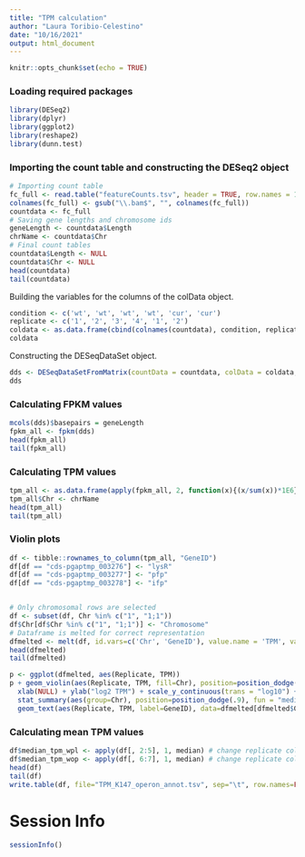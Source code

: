 ```yaml
---
title: "TPM calculation"
author: "Laura Toribio-Celestino"
date: "10/16/2021"
output: html_document
---
```


```r
knitr::opts_chunk$set(echo = TRUE)
```

### Loading required packages

```r
library(DESeq2)
library(dplyr)
library(ggplot2)
library(reshape2)
library(dunn.test)
```

### Importing the count table and constructing the DESeq2 object

```r
# Importing count table
fc_full <- read.table("featureCounts.tsv", header = TRUE, row.names = 1)
colnames(fc_full) <- gsub("\\.bam$", "", colnames(fc_full))
countdata <- fc_full
# Saving gene lengths and chromosome ids
geneLength <- countdata$Length
chrName <- countdata$Chr
# Final count tables
countdata$Length <- NULL
countdata$Chr <- NULL
head(countdata)
tail(countdata)
```

Building the variables for the columns of the colData object.

```r
condition <- c('wt', 'wt', 'wt', 'wt', 'cur', 'cur')
replicate <- c('1', '2', '3', '4', '1', '2')
coldata <- as.data.frame(cbind(colnames(countdata), condition, replicate))
coldata
```

Constructing the DESeqDataSet object.

```r
dds <- DESeqDataSetFromMatrix(countData = countdata, colData = coldata, design = ~ condition)
dds
```

### Calculating FPKM values

```r
mcols(dds)$basepairs = geneLength
fpkm_all <- fpkm(dds)
head(fpkm_all)
tail(fpkm_all)
```

### Calculating TPM values

```r
tpm_all <- as.data.frame(apply(fpkm_all, 2, function(x){(x/sum(x))*1E6}))
tpm_all$Chr <- chrName
head(tpm_all)
tail(tpm_all)
```

### Violin plots

```r
df <- tibble::rownames_to_column(tpm_all, "GeneID")
df[df == "cds-pgaptmp_003276"] <- "lysR"
df[df == "cds-pgaptmp_003277"] <- "pfp"
df[df == "cds-pgaptmp_003278"] <- "ifp"


# Only chromosomal rows are selected
df <- subset(df, Chr %in% c("1", "1;1"))
df$Chr[df$Chr %in% c("1", "1;1")] <- "Chromosome"
# Dataframe is melted for correct representation
dfmelted <- melt(df, id.vars=c('Chr', 'GeneID'), value.name = 'TPM', variable.name = 'Replicate')
head(dfmelted)
tail(dfmelted)

p <- ggplot(dfmelted, aes(Replicate, TPM))
p + geom_violin(aes(Replicate, TPM, fill=Chr), position=position_dodge(.9)) +
  xlab(NULL) + ylab("log2 TPM") + scale_y_continuous(trans = "log10") +
  stat_summary(aes(group=Chr), position=position_dodge(.9), fun = "median", geom = "point", color = "black") +
  geom_text(aes(Replicate, TPM, label=GeneID), data=dfmelted[dfmelted$GeneID %in% c("lysR", "pfp", "ifp"), ])
```



### Calculating mean TPM values

```r
df$median_tpm_wpl <- apply(df[, 2:5], 1, median) # change replicate columns if necessary
df$median_tpm_wop <- apply(df[, 6:7], 1, median) # change replicate columns if necessary
head(df)
tail(df)
write.table(df, file="TPM_K147_operon_annot.tsv", sep="\t", row.names=FALSE)
```

# Session Info

```r
sessionInfo()
```